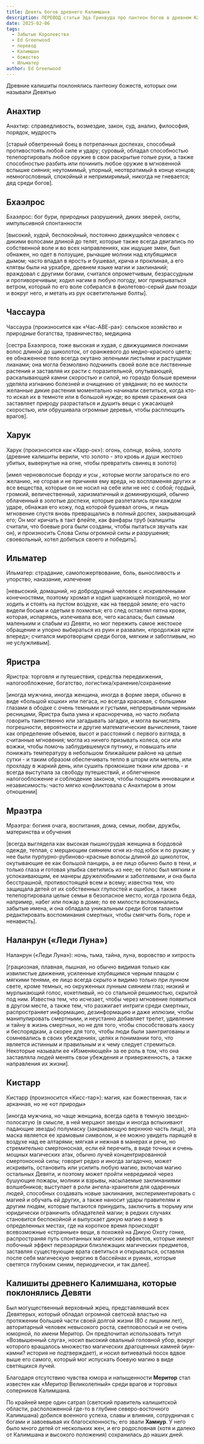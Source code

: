 ```yaml
---
title: Девять богов древнего Калимшана
description: ПЕРЕВОД статьи Эда Гринвуда про пантеон богов в древнем Калимшане
date: 2025-02-06
tags:
  - Забытые Королевства
  - Ed Greenwood
  - перевод
  - Калимшан
  - божество
  - Ильматер
author: Ed Greenwood
---
```



Древние калишиты поклонялись пантеону божеств, которых они называли Девятью

## Анахтир

Анахтир: справедливость, возмездие, закон, суд, анализ, философия, порядок, мудрость

[старый обветренный боец в потрепанных доспехах, способный противостоять любой силе и удару; суровый, обладал способностью телепортировать любое оружие в свои раскрытые голые руки, а также способностью разбить или починить любое оружие в мгновенной вспышке сияния; неутомимый, упорный, неотвратимый в конце концов; немногословный, спокойный и непримиримый, никогда не гневается; дед среди богов].

## Бхаэлрос

Бхаэлрос: бог бури, природных разрушений, диких зверей, охоты, импульсивной спонтанности

[высокий, худой, беспокойный, постоянно движущийся человек с дикими волосами длиной до телят, которые также всегда двигались по собственной воле и во всех направлениях, как ищущие змеи, был обнажен, но одет в ползущие, рычащие молнии над клубящимся дымом; часто впадал в ярость и бушевал, крича и проклиная, а его клятвы были на урхабре, древнем языке магии и заклинаний; враждовал с другими богами, считался опрометчивым, безрассудным и противоречивым; ходил нагим в любую погоду, мог прикрываться ветром, который по его воле собирался в фиолетово-серый дым позади и вокруг него, и метать из рук осветительные болты].

## Чассаура

Чассаура (произносится как «Час-АВЕ-ра»): сельское хозяйство и природные богатства, травничество, медицина

[сестра Бхаэлроса, тоже высокая и худая, с движущимися локонами волос длиной до щиколоток, от оранжевого до медно-красного цвета; ее обнаженное тело всегда окутано зелеными листьями и растущими лианами; она могла безмолвно  подчинить своей воле все лиственные растения и заставляя их расти с поразительной, опутывающей, раскалывающей камни скоростью и силой, но гораздо больше времени уделяла изгнанию болезней и очищению от увядания; по ее милости желанные дикие растения моментально начинали светиться, когда кто-то искал их в темноте или в большой нужде; во время сражения она заставляет природу разрастаться и душить вещи с ужасающей скоростью, или обрушивала огромные деревья, чтобы расплющить врагов].

## Харук

Харук (произносится как «Харр-ок»): огонь, солнце, война, золото (древние калишиты верили, что золото - это кровь и души жестоко убитых, вывернутые на огне, чтобы превратить свинец в золото)

[имел черноволосые бороду и усы , которые могли загораться по его желанию, не сгорая и не причиняя ему вреда, но воспламеняя других и все вещества, которые он не носил на себе или не нес с собой; гордый, громкий, величественный, харизматичный и доминирующий, обычно облаченный в золотые доспехи, которые разлетались при каждом ударе, обнажая его кожу, под которой бушевал огонь, и лишь мгновение спустя вновь превращались в полный доспех, закрывающий его; Он мог кричать в такт флейте, как фанфары труб (калишиты считали, что боевые рога были созданы, чтобы пытаться звучать как он), и произносить Слова Силы огромной силы и разрушения; своевольный, хотел добиться своего и победить].

## Ильматер

Ильматер: страдание, самопожертвование, боль, выносливость и упорство, наказание, излечение

[невысокий, домашний, но добродушный человек с искривленными конечностями, поэтому хромал и ходил шаркающей походкой, но мог ходить и стоять на пустом воздухе, как на твердой земле; его часто видели босым и одетым в лохмотья; его след оставлял пятна крови, которая, испаряясь, излечивала все, чего касалась; был самым маленьким и слабым из Девяти, но мог пережить самое жестокое обращение и упорно выбираться из руин и развалин, «продолжая идти вперед»; считался миротворцем среди богов, мягким и заботливым, но не услужливым].

## Яристра

Яристра: торговля и путешествия, средства передвижения, налогообложение, богатство, логистика/хранение/сохранение

[иногда мужчина, иногда женщина, иногда в форме зверя, обычно в виде «большой кошки» или пегаса, но всегда красивая, с большими глазами в ободке с очень темными и густыми, непрерывными черными ресницами, Яристра была умна и красноречива, но часто любила говорить таинственно или загадывать загадки, и могла вычислять погрешности, вероятности и другие математические вычисления, такие как определение объемов, высот и расстояний с первого взгляда, в считанные мгновения; могла из ничего призывать колеса, оси или вожжи, чтобы помочь заблудившемуся путнику, и повышать или понижать температуру в небольшом ближайшем районе на целые сутки - и таким образом обеспечивать тепло в шторм или метель, или прохладу в жаркий день, или сушить промокшие ткани или дрова - и всегда выступала за свободу путешествий, и облегченное налогообложение и соблюдение законов, чтобы поощрять инновации и независимость: часто мягко конфликтовала с Анахтиром в этом отношении]

## Мраэтра

Мраэтра: богиня очага, воспитания, дома, семьи, любви, дружбы, материнства и обучения

[всегда выглядела как высокая пышногрудая женщина в бордовой одежде, теплая, с мерцающим сиянием огня из-под юбок и по рукам; у нее были  пурпурно-рубиново-красные волосы длиной до щиколоток, окутывающие ее как большой панцирь, а ее лицо обычно было в тени, и только глаза и готовая улыбка светились из нее; ее голос был мягким и успокаивающим, ее манеры дружелюбными и заботливыми, и она была бесстрашной, противостоящей всем и всему; известна тем, что защищала детей от их собственных глупостей и ошибок, а также телепортировала целые семьи в безопасное место, когда грозила беда, например, набег или пожар в доме; по ее милости вспоминались забытые имена, и она обладала уникальным среди богов талантом редактировать воспоминания смертных, чтобы смягчить боль, горе и ненависть].

## Наланрун («Леди Луна»)

Наланрун («Леди Луна»): ночь, тьма, тайна, луна, воровство и хитрость

[грациозная, плавная, пышная, но обычно видимая только как извилистые движения, усиленные клубящимся черным плащом с мягкими тенями, ее лицо всегда скрыто и видимо только при лунном свете, кроме темных, но окруженных лунным сиянием глаз; низкий и мурлыкающий голос, кокетливый, но со стальной решимостью, скрытой под ним. Известна тем, что исчезает, чтобы через мгновение появиться в другом месте, а также тем, что разжигает интриги среди смертных, распространяет информацию, дезинформацию и даже иллюзии, чтобы манипулировать смертными, и неустанно добавляет трепет, удивление и тайну в жизнь смертных, но не для того, чтобы способствовать хаосу и беспорядкам, а скорее для того, чтобы люди были заинтригованы и сомневались в своих убеждениях, целях и понимании того, что является истинным и правильным и к чему следует стремиться. Некоторые называли ее «Изменяющей» за ее роль в том, что она заставляла людей менять свои убеждения и приверженность, а также направления их жизни].

## Кистарр

Кистарр (произносится «Кисс-тар»): магия, как божественная, так и арканная, но не «от природы»

[иногда мужчина, но чаще женщина, всегда одета в темную звездно-полосатую (в смысле, в ней мерцают звезды и иногда вспыхивают падающие звезды) полумаску (закрывающую верхнюю часть лица), эта маска является ее храмовым символом, и ее можно увидеть парящей в воздухе над ее алтарями; мягкая и нежная в манерах и речи, но стремительно смертоносная, если ей перечить, в виде точных и очень мощных магических атак, обычно лучей концентрированной смертоносной силы; говорит редко и иногда загадочно, может искривить, остановить или усилить любую магию, включая магию остальных Девяти, и поэтому может пройти невредимой через бушующие пожары, молнии и взрывы, насылаемые заклинаниями волшебников; выступает в роли ангела-хранителя для одаренных людей, способных создавать новые заклинания, экспериментировать с магией и обучать ей других, а также наносит удары правителям и другим людям, которые пытаются принудить, заключить в тюрьму или юридически ограничить обладателей магии; в редких случаях становится беспокойной и выпускает дикую магию в мир в определенных местах, где на короткое время происходят всевозможные «странные» вещи, в похожей на Дикую Охоту гонке, распространяя путь спонтанных магических эффектов, которые имеют побочный эффект перезарядки близлежащих магических предметов, заставляя существующие врата светиться и открываться, оставляя после себя магическую энергию в бассейнах и руинах, которые светятся глубоким синим, периодически, и так далее].

## Калишиты древнего Калимшана, которые поклонялись Девяти

Был могущественный верховный жрец, представлявший всех Девятерых, который обладал огромной светской властью на протяжении большей части своей долгой жизни (80 с лишним лет), авторитарный человек невысокого роста, светловолосый и не очень юморной, по имени Меритор. Он предпочитал использовать титул «Возвышенный слуга», носил высокий овальный головной убор, вокруг которого вращалось множество магических драгоценных камней (иун-камни? история не подтверждает), и носил витиеватый посох вдвое выше его самого, который мог испускать боевую магию в виде светящихся лучей.

Благодаря отсутствию чувства юмора и напыщенности **Меритор** стал известен как «Меритор Великолепный» среди врагов и торговых соперников Калимшана.

По крайней мере один сатрап (светский правитель калишитской области, расположенной где-то в глубине северо-восточного Калимшана) добился военного успеха, славы и влияния, сотрудничая с богами и завоевывая их благосклонность; его звали **Хамнур**. У него было много детей от нескольких жен, и его родословная (хотя и далеко от Калимшана и высокого положения) сохранилась до наших дней.




